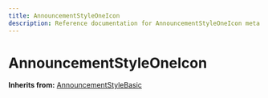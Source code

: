 ```yaml
---
title: AnnouncementStyleOneIcon
description: Reference documentation for AnnouncementStyleOneIcon meta class
---
```



# AnnouncementStyleOneIcon

**Inherits from:** [AnnouncementStyleBasic](/classes/announcementstylebasic)

<ClassDetails file="/db/classes/AnnouncementStyleOneIcon.067d14b3eb9e.json" />
